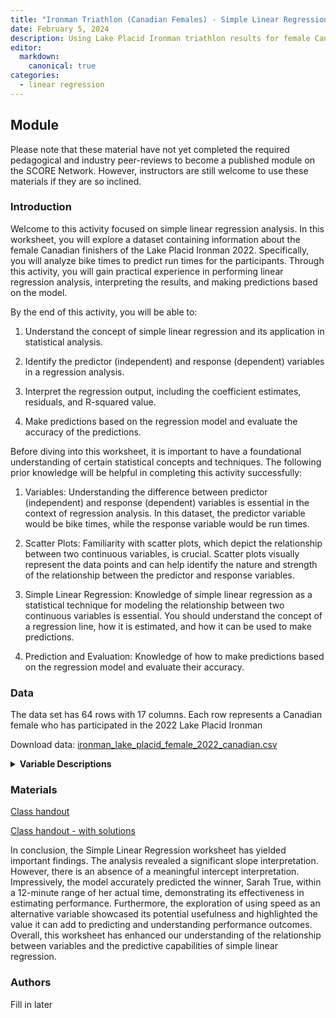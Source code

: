 ```yaml
---
title: "Ironman Triathlon (Canadian Females) - Simple Linear Regression"
date: February 5, 2024
description: Using Lake Placid Ironman triathlon results for female Canadian finishers to predict run times for participants  based on bike times.
editor: 
  markdown: 
    canonical: true
categories:
  - linear regression
---
```


## Module

Please note that these material have not yet completed the required pedagogical and industry peer-reviews to become a published module on the SCORE Network. However, instructors are still welcome to use these materials if they are so inclined.

### Introduction

Welcome to this activity focused on simple linear regression analysis. In this worksheet, you will explore a dataset containing information about the female Canadian finishers of the Lake Placid Ironman 2022. Specifically, you will analyze bike times to predict run times for the participants. Through this activity, you will gain practical experience in performing linear regression analysis, interpreting the results, and making predictions based on the model.

::: {.callout-note collapse="true" title="Learning Objectives" appearance="minimal"}
By the end of this activity, you will be able to:

1.  Understand the concept of simple linear regression and its application in statistical analysis.

2.  Identify the predictor (independent) and response (dependent) variables in a regression analysis.

3.  Interpret the regression output, including the coefficient estimates, residuals, and R-squared value.

4.  Make predictions based on the regression model and evaluate the accuracy of the predictions.
:::

::: {.callout-note collapse="true" title="Methods" appearance="minimal"}
Before diving into this worksheet, it is important to have a foundational understanding of certain statistical concepts and techniques. The following prior knowledge will be helpful in completing this activity successfully:

1.  Variables: Understanding the difference between predictor (independent) and response (dependent) variables is essential in the context of regression analysis. In this dataset, the predictor variable would be bike times, while the response variable would be run times.

2.  Scatter Plots: Familiarity with scatter plots, which depict the relationship between two continuous variables, is crucial. Scatter plots visually represent the data points and can help identify the nature and strength of the relationship between the predictor and response variables.

3.  Simple Linear Regression: Knowledge of simple linear regression as a statistical technique for modeling the relationship between two continuous variables is essential. You should understand the concept of a regression line, how it is estimated, and how it can be used to make predictions.

4.  Prediction and Evaluation: Knowledge of how to make predictions based on the regression model and evaluate their accuracy.
:::

### Data

The data set has 64 rows with 17 columns. Each row represents a Canadian female who has participated in the 2022 Lake Placid Ironman

Download data: [ironman_lake_placid_female_2022_canadian.csv](ironman_lake_placid_female_2022_canadian.csv)

<details>

<summary><b>Variable Descriptions</b></summary>

| Variable      | Description                                                             |
|----------------|--------------------------------------------------------|
| Bib           | registration number of each runner used for identification              |
| Name          | The participant's name                                                  |
| Country       | What country the participant is from                                    |
| Gender        | The participant's gender                                                |
| Division      | The age range or membership a runner is                                 |
| Division.Rank | Within the divisions, the place each runner has obtained over all races |
| Overall.Time  | The total time it took to complete the Ironman in minutes               |
| Overall.Rank  | The runner's finishing place for that particular triathlon              |
| Swim.Time     | The time in minutes it took to complete the swimming portion            |
| Swim.Rank     | The place the runner finished for the swim portion                      |
| Bike.Time     | The time in minutes it took to complete the biking portion              |
| Bike.Rank     | The place the runner finished for the bike portion                      |
| Run.Time      | The time in minutes it took to complete the running portion             |
| Run.Rank      | The place the runner finished for the running portion                   |
| Finish.Status | States whether someone completed the Ironman successfully               |
| Location      | Where the Ironman takes place                                           |
| Year          | They year when the mentioned participant ran                            |

</details>

### Materials

[Class handout](Regression_Simple.docx)

[Class handout - with solutions](Regression_Simple_Key.docx)

::: {.callout-note collapse="true" title="Conclusion" appearance="minimal"}
In conclusion, the Simple Linear Regression worksheet has yielded important findings. The analysis revealed a significant slope interpretation. However, there is an absence of a meaningful intercept interpretation. Impressively, the model accurately predicted the winner, Sarah True, within a 12-minute range of her actual time, demonstrating its effectiveness in estimating performance. Furthermore, the exploration of using speed as an alternative variable showcased its potential usefulness and highlighted the value it can add to predicting and understanding performance outcomes. Overall, this worksheet has enhanced our understanding of the relationship between variables and the predictive capabilities of simple linear regression.
:::

### Authors

Fill in later
